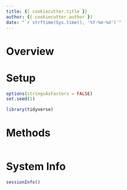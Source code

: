 ```yaml
---
title: {{ cookiecutter.title }}
author: {{ cookiecutter.author }}
date: "`r strftime(Sys.time(), '%Y-%m-%d')`"
---
```


# Overview

# Setup

```r
options(stringsAsFactors = FALSE)
set.seed(1)
```

```r
library(tidyverse)
```

# Methods

```r
```

# System Info

```r
sessionInfo()
```

